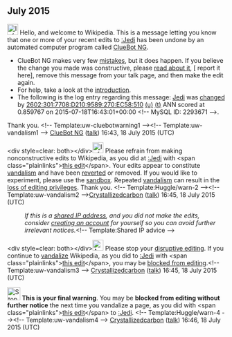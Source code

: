 <article id="47270967" title=User talk:2602:301:7708:D210:9589:270:EC58:510>
	<talkpage id="47270967" title="User talk:2602:301:7708:D210:9589:270:EC58:510">


== July 2015 ==
[[File:Information.svg|left|25px|alt=]] Hello, and welcome to Wikipedia. This is a message letting you know that one or more of your recent edits to [[:Jedi]] has been undone by an automated computer program called [[User:ClueBot NG|ClueBot NG]].
{{clear}}
* ClueBot NG makes very few [[User:ClueBot NG#Information About False Positives|mistakes]], but it does happen. If you believe the change you made was constructive, please [[User:ClueBot NG#Information About False Positives|read about it]], [{{User:ClueBot NG/Warnings/FPReport|2293671}} report it here], remove this message from your talk page, and then make the edit again.
* For help, take a look at the [[Wikipedia:Introduction|introduction]].
* The following is the log entry regarding this message: [[Jedi]] was [https://en.wikipedia.org/w/index.php?title=Jedi&amp;diff=672013185&amp;oldid=671888636 changed] by [[Special:Contributions/2602:301:7708:D210:9589:270:EC58:510|2602:301:7708:D210:9589:270:EC58:510]] [[User:2602:301:7708:D210:9589:270:EC58:510|(u)]] [[User talk:2602:301:7708:D210:9589:270:EC58:510|(t)]] ANN scored at 0.859767 on 2015-07-18T16:43:01+00:00 &lt;!-- MySQL ID: 2293671 --&gt;.
Thank you. &lt;!-- Template:uw-cluebotwarning1 --&gt;&lt;!-- Template:uw-vandalism1 --&gt; [[User:ClueBot NG|ClueBot NG]] ([[User talk:ClueBot NG|talk]]) 16:43, 18 July 2015 (UTC)

&lt;div style=clear: both&gt;&lt;/div&gt;[[File:Information orange.svg|25px|alt=Information icon]] Please refrain from making nonconstructive edits to Wikipedia, as you did at [[:Jedi]] with &lt;span class=&quot;plainlinks&quot;&gt;[https://en.wikipedia.org/w/index.php?title=Jedi&amp;diff=672013365 this edit]&lt;/span&gt;. Your edits appear to constitute [[Wikipedia:Vandalism|vandalism]] and have been [[Help:Reverting|reverted]] or removed. If you would like to experiment, please use the [[Wikipedia:Sandbox|sandbox]]. Repeated [[Wikipedia:Vandalism|vandalism]] can result in the [[Wikipedia:Blocking policy|loss of editing privileges]]. Thank you. &lt;!-- Template:Huggle/warn-2 --&gt;&lt;!-- Template:uw-vandalism2 --&gt;[[User:Crystallizedcarbon|Crystallizedcarbon]] ([[User talk:Crystallizedcarbon|talk]]) 16:45, 18 July 2015 (UTC)
:''If this is a [[Network address translation|shared IP address]], and you did not make the edits, consider [[Wikipedia:Why create an account?|creating an account]] for yourself so you can avoid further irrelevant notices.''&lt;!-- Template:Shared IP advice --&gt;

&lt;div style=clear: both&gt;&lt;/div&gt;[[File:Ambox warning pn.svg|25px|alt=Warning icon]] Please stop your [[Wikipedia:Disruptive editing|disruptive editing]]. If you continue to [[Wikipedia:Vandalism|vandalize]] Wikipedia, as you did to [[:Jedi]] with &lt;span class=&quot;plainlinks&quot;&gt;[https://en.wikipedia.org/w/index.php?title=Jedi&amp;diff=672013479 this edit]&lt;/span&gt;, you may be [[Wikipedia:Blocking policy|blocked from editing]].&lt;!-- Template:uw-vandalism3 --&gt; [[User:Crystallizedcarbon|Crystallizedcarbon]] ([[User talk:Crystallizedcarbon|talk]]) 16:45, 18 July 2015 (UTC)

[[File:Stop hand nuvola.svg|30px|alt=Stop icon]] '''This is your final warning'''. You may be '''blocked from editing without further notice''' the next time you vandalize a page, as you did with &lt;span class=&quot;plainlinks&quot;&gt;[https://en.wikipedia.org/w/index.php?title=Jedi&amp;diff=672013552 this edit]&lt;/span&gt; to [[:Jedi]]. &lt;!-- Template:Huggle/warn-4 --&gt;&lt;!-- Template:uw-vandalism4 --&gt; [[User:Crystallizedcarbon|Crystallizedcarbon]] ([[User talk:Crystallizedcarbon|talk]]) 16:46, 18 July 2015 (UTC)
	</talkpage>
</article>